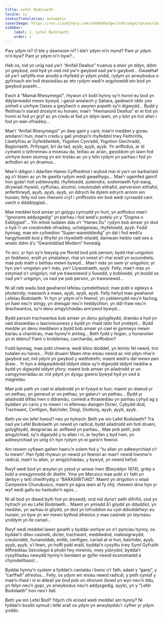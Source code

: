 ```yaml
---
title: Lefel Bodolaeth
locale: cy
statusTranslation: automatic
coverImage: https://res.cloudinary.com/xmfm6mhw3gwctndtcubgx2rptnae/image/upload/v1740468922/small_cover_tratado_de_psicologia_revolucionaria_a4c0dca4e0.webp
sidebar:
    label: 1. Lefel Bodolaeth
    order: 1
---
```

Pwy ydym ni? O ble y dawnsom ni? I ble’r ydym ni’n mynd? Pam yr ydym ni’n byw? Pam yr ydym ni’n byw?...

Heb os, nid yn unig nad yw’r “Anifail Deallus” truenus a elwir yn ddyn, ddim yn gwybod, ond hyd yn oed nid yw’n gwybod nad yw’n gwybod... Gwaethaf oll yw’r sefyllfa mor anodd a rhyfedd yr ydym ynddi, rydym yn anwybodus o gyfrinach ein holl drasiedïau ac eto rydym wedi’n argyhoeddi ein bod yn gwybod popeth...

Ewch â “Mamal Rhesymegol”, rhywun o’r bobl hynny sy’n honni eu bod yn ddylanwadol mewn bywyd, i ganol anialwch y Sahara, gadewch iddo yno ymhell o unrhyw Oases a gwyliwch o awyren popeth sy’n digwydd... Bydd y ffeithiau’n siarad drostynt eu hunain; mae’r “Hwmanoid Deallus” er ei fod yn honni ei fod yn gryf ac yn credu ei fod yn ddyn iawn, yn y bôn yn troi allan i fod yn wan ofnadwy...

Mae’r “Anifail Rhesymegol” yn dwp gant y cant; mae’n meddwl y gorau amdano’i hun; mae’n credu y gall ymdopi’n rhyfeddol trwy Feithrinfa, Llawlyfrau ar Gyfeddwldeb, Ysgolion Cynradd, Ysgolion Uwchradd, Bagloriaeth, Prifysgol, bri da tad, ayyb, ayyb, ayyb. Yn anffodus, ar ôl cymaint o lythrennau a moesau da, teitlau ac arian, gwyddom yn iawn fod unrhyw boen stumog yn ein tristáu ac yn y bôn rydym yn parhau i fod yn anfodlon ac yn druenus...

Mae’n ddigon i ddarllen Hanes Cyffredinol i wybod mai ni yw’r un barbariaid ag o’r blaen ac yn lle gwella rydym wedi gwaethygu... Mae’r ugeinfed ganrif hon gyda’i holl ysblennydd, rhyfeloedd, puteindra, sodomiaeth fyd-eang, dirywiad rhywiol, cyffuriau, alcohol, creulondeb eithafol, perversion eithafol, anferthrwyd, ayyb, ayyb, ayyb, yn ddrych lle dylem edrych arnom ein hunain; felly nid oes rheswm cryf i ymffrostio ein bod wedi cyrraedd cam uwch o ddatblygiad...

Mae meddwl bod amser yn golygu cynnydd yn hurt, yn anffodus mae’r “ignorants addysgedig” yn parhau i fod wedi’u potelu yn y “Dogma o Esblygiad”... Ym mhob tudalen ddu o’r “Hanes Du” rydym bob amser yn dod o hyd i’r un creulondeb ofnadwy, uchelgeisiau, rhyfeloedd, ayyb. Fodd bynnag, mae ein cyfoedion “Super-wareiddiedig” yn dal i fod wedi’u hargyhoeddi bod y Rhyfel yn rhywbeth eilaidd, damwain heibio nad oes a wnelo ddim â’u “Gwareiddiad Modern” honedig.

Yn sicr, yr hyn sy’n bwysig yw ffordd bod pob person; bydd rhai unigolion yn feddwon, eraill yn ymatalwyr, rhai yn onest a’r rhai eraill yn scoundrels; mae pob math o bethau mewn bywyd... Mae’r màs yn swm yr unigolion; yr hyn yw’r unigolyn yw’r màs, yw’r Llywodraeth, ayyb. Felly, mae’r màs yn estyniad o’r unigolyn; nid yw trawsnewid y lluoedd, y bobloedd, yn bosibl os nad yw’r unigolyn, os nad yw pob person, yn trawsnewid...

Ni all neb wadu bod gwahanol lefelau cymdeithasol; mae pobl o eglwys a phuteindy; masnach a maes, ayyb, ayyb, ayyb. Felly hefyd mae gwahanol Lefelau Bodolaeth. Yr hyn yr ydym ni’n fewnol, yn ysblennydd neu’n fachog, yn hael neu’n stingy, yn dreisgar neu’n heddychlon, yn ddi-fraw neu’n drachwantus, sy’n denu amgylchiadau amrywiol bywyd...

Bydd person trachwantus bob amser yn denu golygfeydd, dramâu a hyd yn oed drasiedïau o lasciviousness y bydd yn rhaid iddo fod ynddynt... Bydd meddw yn denu meddwon a bydd bob amser yn cael ei gynnwys mewn bariau a chantinau, mae hynny’n amlwg... Beth fydd y llogwr, y hunanolwr yn ei ddenu? Faint o broblemau, carchardai, anffodion?

Fodd bynnag, mae pobl chwerw, wedi blino dioddef, yn teimlo fel newid, troi tudalen eu hanes... Pobl druain! Maen nhw eisiau newid ac nid ydyn nhw’n gwybod sut; nid ydynt yn gwybod y weithdrefn; maent wedi’u dal mewn pen draw... Yr hyn a ddigwyddodd iddynt ddoe sy’n digwydd iddynt heddiw a bydd yn digwydd iddynt yfory; maent bob amser yn ailadrodd yr un camgymeriadau ac nid ydynt yn dysgu gwersi bywyd hyd yn oed â magnelau.

Mae pob peth yn cael ei ailadrodd yn ei fywyd ei hun; maent yn dweud yr un pethau, yn gwneud yr un pethau, yn galaru’r un pethau... Bydd yr ailadrodd diflas hwn o ddramâu, comedi a thrasiedïau yn parhau cyhyd ag y byddwn yn cario y tu mewn i ni elfennau diangen Dicter, Cybydd-dod, Trachwant, Cenfigen, Balchder, Diogi, Gluttony, ayyb, ayyb, ayyb.

Beth yw ein lefel foesol? neu yn hytrach: Beth yw ein Lefel Bodolaeth? Tra nad yw Lefel Bodolaeth yn newid yn radical, bydd ailadrodd ein holl drueni, golygfeydd, desgracias ac anffawd yn parhau... Mae pob peth, pob amgylchiad, sy’n digwydd y tu allan i ni, ar lwyfan y byd hwn, yn adlewyrchiad yn unig o’r hyn rydym yn ei gario’n fewnol.

Am reswm cyfiawn gallwn haeru’n solem fod y “tu allan yn adlewyrchiad o’r tu mewn”. Pan fydd rhywun yn newid yn fewnol ac mae’r newid hwnnw’n radical, mae’r tu allan, yr amgylchiadau, y bywyd, yn newid hefyd.

Rwyf wedi bod yn arsylwi yn ystod yr amser hwn (Blwyddyn 1974), grŵp o bobl a oresgynnodd dir dieithr. Yma ym Mecsico mae pobl o’r fath yn derbyn y teitl chwilfrydig o “BARASIWTIAID”. Maent yn drigolion o wlad Campestre Churubusco, maent yn agos iawn at fy nhŷ, rheswm dros hyn yr wyf wedi gallu eu hastudio’n agos...

Ni all bod yn dlawd byth fod yn drosedd, ond nid dyna’r peth difrifol, ond yn hytrach yn eu Lefel Bodolaeth... Maent yn ymladd â’i gilydd yn ddyddiol, yn meddwi, yn sarhau ei gilydd, yn dod yn lofruddion eu cyd-ddioddefwyr eu hunain, yn byw yn wir mewn bythod afreolus y mae casineb yn teyrnasu ynddynt yn lle cariad...

Rwyf wedi meddwl lawer gwaith y byddai unrhyw un o’r pynciau hynny, os byddai’n dileu casineb, dicter, trachwant, meddwdod, maleisigrwydd, creulondeb, hunanoldeb, enllib, cenfigen, cariad at ei hun, balchder, ayyb, ayyb, ayyb, o’i fewn, yn hoffi pobl eraill, byddai’n cysylltu trwy Syml Gyfraith Affineddau Seicolegol â phobl fwy mireinio, mwy ysbrydol; byddai’r cysylltiadau newydd hynny’n bendant ar gyfer newid economaidd a chymdeithasol...

Byddai hynny’n system a fyddai’n caniatáu i bwnc o’r fath, adael y “garej”, y “carffwll” afreolus... Felly, os ydym wir eisiau newid radical, y peth cyntaf y mae’n rhaid i ni ei ddeall yw bod pob un ohonom (boed yn wyn neu’n ddu, yn felyn neu’n gopr, yn anwybodus neu’n addysgedig, ayyb), yn y “Lefel Bodolaeth” hon neu’r llall.

Beth yw ein Lefel Bod? Ydych chi erioed wedi meddwl am hynny? Ni fyddai’n bosibl symud i lefel arall os ydym yn anwybyddu’r cyflwr yr ydym ynddo.


